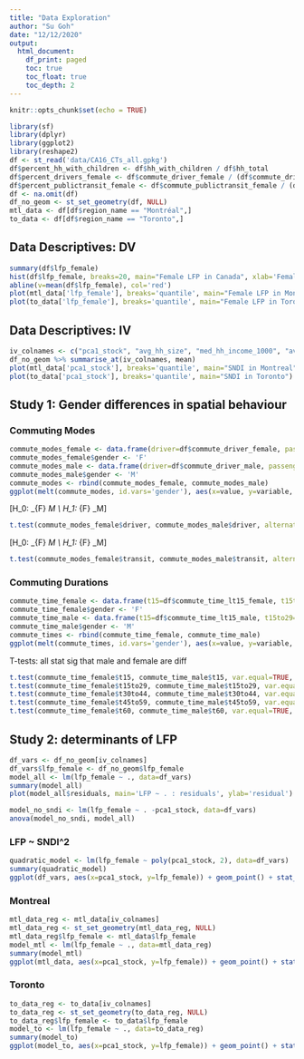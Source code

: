 ```yaml
---
title: "Data Exploration"
author: "Su Goh"
date: "12/12/2020"
output:
  html_document:
    df_print: paged
    toc: true
    toc_float: true
    toc_depth: 2
---
```


```r
knitr::opts_chunk$set(echo = TRUE)
```

```r
library(sf)
library(dplyr)
library(ggplot2)
library(reshape2)
df <- st_read('data/CA16_CTs_all.gpkg')
df$percent_hh_with_children <- df$hh_with_children / df$hh_total
df$percent_drivers_female <- df$commute_driver_female / (df$commute_driver_male + df$commute_driver_female)
df$percent_publictransit_female <- df$commute_publictransit_female / (df$commute_publictransit_male + df$commute_publictransit_female)
df <- na.omit(df)
df_no_geom <- st_set_geometry(df, NULL) 
mtl_data <- df[df$region_name == "Montréal",]
to_data <- df[df$region_name == "Toronto",]
```

## Data Descriptives: DV
```r
summary(df$lfp_female)
hist(df$lfp_female, breaks=20, main="Female LFP in Canada", xlab='Female LFP %')
abline(v=mean(df$lfp_female), col='red')
plot(mtl_data['lfp_female'], breaks='quantile', main="Female LFP in Montreal")
plot(to_data['lfp_female'], breaks='quantile', main="Female LFP in Toronto")
```


## Data Descriptives: IV
```r
iv_colnames <- c("pca1_stock", "avg_hh_size", "med_hh_income_1000", "avg_rooms_per_dwelling", "percent_hh_with_children", "lfp_male", "percent_drivers_female", "percent_publictransit_female")
df_no_geom %>% summarise_at(iv_colnames, mean)
plot(mtl_data['pca1_stock'], breaks='quantile', main="SNDI in Montreal")
plot(to_data['pca1_stock'], breaks='quantile', main="SNDI in Toronto")
```


## Study 1: Gender differences in spatial behaviour
### Commuting Modes
```r
commute_modes_female <- data.frame(driver=df$commute_driver_female, passenger=df$commute_passenger_female, transit=df$commute_publictransit_female, walk=df$commute_walk_female) 
commute_modes_female$gender <- 'F'
commute_modes_male <- data.frame(driver=df$commute_driver_male, passenger=df$commute_passenger_male, transit=df$commute_publictransit_male, walk=df$commute_walk_male) 
commute_modes_male$gender <- 'M'
commute_modes <- rbind(commute_modes_female, commute_modes_male)
ggplot(melt(commute_modes, id.vars='gender'), aes(x=value, y=variable, fill=gender)) + geom_boxplot() + facet_wrap(~variable, scale="free") + coord_flip() + labs(title='Commuting Modes', x=NULL, y=NULL, fill='Gender')
```

\[H_0: \text{driver}_{F} \geq \text{driver}_M \\ H_1: \text{driver}_{F} \lt \text{driver}_M\]

```r
t.test(commute_modes_female$driver, commute_modes_male$driver, alternative='less', var.equal=TRUE, paired=TRUE)
```


\[H_0: \text{transit}_{F} \leq \text{transit}_M \\ H_1: \text{transit}_{F} \gt \text{transit}_M\]

```r
t.test(commute_modes_female$transit, commute_modes_male$transit, alternative='greater', var.equal=TRUE, paired=TRUE)
```


### Commuting Durations
```r
commute_time_female <- data.frame(t15=df$commute_time_lt15_female, t15to29=df$commute_time_15to29_female, t30to44=df$commute_time_30to44_female, t45to59=df$commute_time_45to59_female, t60=df$commute_time_gt60_female) 
commute_time_female$gender <- 'F'
commute_time_male <- data.frame(t15=df$commute_time_lt15_male, t15to29=df$commute_time_15to29_male, t30to44=df$commute_time_30to44_male, t45to59=df$commute_time_45to59_male, t60=df$commute_time_gt60_male) 
commute_time_male$gender <- 'M'
commute_times <- rbind(commute_time_female, commute_time_male)
ggplot(melt(commute_times, id.vars='gender'), aes(x=value, y=variable, fill=gender)) + geom_boxplot() + facet_wrap(~variable, scale="free") + coord_flip() + labs(title='Commuting Duration', x=NULL, y=NULL, fill='Gender')
```

T-tests: all stat sig that male and female are diff
```r
t.test(commute_time_female$t15, commute_time_male$t15, var.equal=TRUE, paired=TRUE)
t.test(commute_time_female$t15to29, commute_time_male$t15to29, var.equal=TRUE, paired=TRUE)
t.test(commute_time_female$t30to44, commute_time_male$t30to44, var.equal=TRUE, paired=TRUE)
t.test(commute_time_female$t45to59, commute_time_male$t45to59, var.equal=TRUE, paired=TRUE)
t.test(commute_time_female$t60, commute_time_male$t60, var.equal=TRUE, paired=TRUE)
```


## Study 2: determinants of LFP
```r
df_vars <- df_no_geom[iv_colnames]
df_vars$lfp_female <- df_no_geom$lfp_female
model_all <- lm(lfp_female ~ ., data=df_vars)
summary(model_all)
plot(model_all$residuals, main='LFP ~ . : residuals', ylab='residual')

model_no_sndi <- lm(lfp_female ~ . -pca1_stock, data=df_vars)
anova(model_no_sndi, model_all)
```

### LFP ~ SNDI^2
```r
quadratic_model <- lm(lfp_female ~ poly(pca1_stock, 2), data=df_vars)
summary(quadratic_model)
ggplot(df_vars, aes(x=pca1_stock, y=lfp_female)) + geom_point() + stat_smooth(se=F, method='lm', formula=y~poly(x,2)) + labs(title='LFP ~ SNDI + SNDI^2', y='Female LFP (%)', x='SNDI')
```

### Montreal
```r
mtl_data_reg <- mtl_data[iv_colnames]
mtl_data_reg <- st_set_geometry(mtl_data_reg, NULL) 
mtl_data_reg$lfp_female <- mtl_data$lfp_female
model_mtl <- lm(lfp_female ~ ., data=mtl_data_reg)
summary(model_mtl)
ggplot(mtl_data, aes(x=pca1_stock, y=lfp_female)) + geom_point() + stat_smooth(se=F, method='lm', formula=y~x) + labs(title='Montreal: LFP ~ SNDI', y='Female LFP (%)', x='SNDI')
```

### Toronto
```r
to_data_reg <- to_data[iv_colnames]
to_data_reg <- st_set_geometry(to_data_reg, NULL) 
to_data_reg$lfp_female <- to_data$lfp_female
model_to <- lm(lfp_female ~ ., data=to_data_reg)
summary(model_to)
ggplot(model_to, aes(x=pca1_stock, y=lfp_female)) + geom_point() + stat_smooth(se=F, method='lm', formula=y~x) + labs(title='Toronto: LFP ~ SNDI', y='Female LFP (%)', x='SNDI')
```

